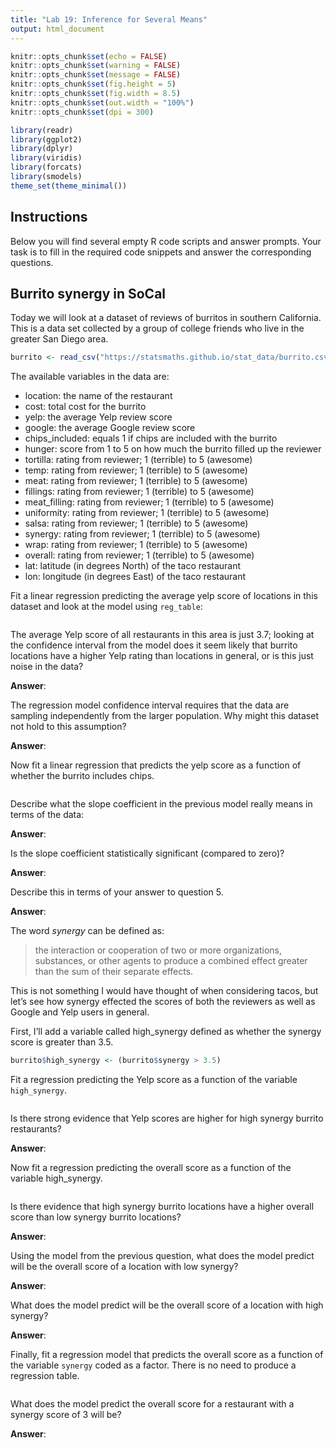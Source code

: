 ```yaml
---
title: "Lab 19: Inference for Several Means"
output: html_document
---
```


```r
knitr::opts_chunk$set(echo = FALSE)
knitr::opts_chunk$set(warning = FALSE)
knitr::opts_chunk$set(message = FALSE)
knitr::opts_chunk$set(fig.height = 5)
knitr::opts_chunk$set(fig.width = 8.5)
knitr::opts_chunk$set(out.width = "100%")
knitr::opts_chunk$set(dpi = 300)

library(readr)
library(ggplot2)
library(dplyr)
library(viridis)
library(forcats)
library(smodels)
theme_set(theme_minimal())
```

## Instructions

Below you will find several empty R code scripts and answer prompts. Your task
is to fill in the required code snippets and answer the corresponding
questions.

## Burrito synergy in SoCal

Today we will look at a dataset of reviews of burritos in southern
California. This is a data set collected by a group of college friends who
live in the greater San Diego area.

```r
burrito <- read_csv("https://statsmaths.github.io/stat_data/burrito.csv")
```

The available variables in the data are:

- location: the name of the restaurant
- cost: total cost for the burrito
- yelp: the average Yelp review score
- google: the average Google review score
- chips_included: equals 1 if chips are included with the burrito
- hunger: score from 1 to 5 on how much the burrito filled up the reviewer
- tortilla: rating from reviewer; 1 (terrible) to 5 (awesome)
- temp: rating from reviewer; 1 (terrible) to 5 (awesome)
- meat: rating from reviewer; 1 (terrible) to 5 (awesome)
- fillings: rating from reviewer; 1 (terrible) to 5 (awesome)
- meat_filling: rating from reviewer; 1 (terrible) to 5 (awesome)
- uniformity: rating from reviewer; 1 (terrible) to 5 (awesome)
- salsa: rating from reviewer; 1 (terrible) to 5 (awesome)
- synergy: rating from reviewer; 1 (terrible) to 5 (awesome)
- wrap: rating from reviewer; 1 (terrible) to 5 (awesome)
- overall: rating from reviewer; 1 (terrible) to 5 (awesome)
- lat: latitude (in degrees North) of the taco restaurant
- lon: longitude (in degrees East) of the taco restaurant

Fit a linear regression predicting the average yelp score of locations in this
dataset and look at the model using `reg_table`:

```r

```


The average Yelp score of all restaurants in this area is just 3.7; looking
at the confidence interval from the model does it seem likely that burrito
locations have a higher Yelp rating than locations in general, or is this
just noise in the data?

**Answer**:

The regression model confidence interval requires that the data are sampling
independently from the larger population. Why might this dataset not hold to
this assumption?

**Answer**:

Now fit a linear regression that predicts the yelp score as a function of
whether the burrito includes chips.

```r

```

Describe what the slope coefficient in the previous model really means
in terms of the data:

**Answer**:

Is the slope coefficient statistically significant (compared to zero)?

**Answer**:

Describe this in terms of your answer to question 5.

**Answer**:

The word *synergy* can be defined as:

> the interaction or cooperation of two or more organizations, substances,
> or other agents to produce a combined effect greater than the sum of
> their separate effects.

This is not something I would have thought of when considering tacos, but
let's see how synergy effected the scores of both the reviewers as well as
Google and Yelp users in general.

First, I'll add a variable called high_synergy defined as whether the synergy
score is greater than 3.5.

```r
burrito$high_synergy <- (burrito$synergy > 3.5)
```

Fit a regression predicting the Yelp score as a function of the
variable `high_synergy`.

```r

```

Is there strong evidence that Yelp scores are higher for high synergy burrito
restaurants?

**Answer**:

Now fit a regression predicting the overall score as a function of the
variable high_synergy.

```r

```

Is there evidence that high synergy burrito locations have a higher overall
score than low synergy burrito locations?

**Answer**:

Using the model from the previous question, what does the model predict
will be the overall score of a location with low synergy?

**Answer**:

What does the model predict will be the overall score of a location with
high synergy?

**Answer**:

Finally, fit a regression model that predicts the overall score as a function
of the variable `synergy` coded as a factor. There is no need to produce a
regression table.

```r

```

What does the model predict the overall score for a restaurant with a
synergy score of 3 will be?

**Answer**:






